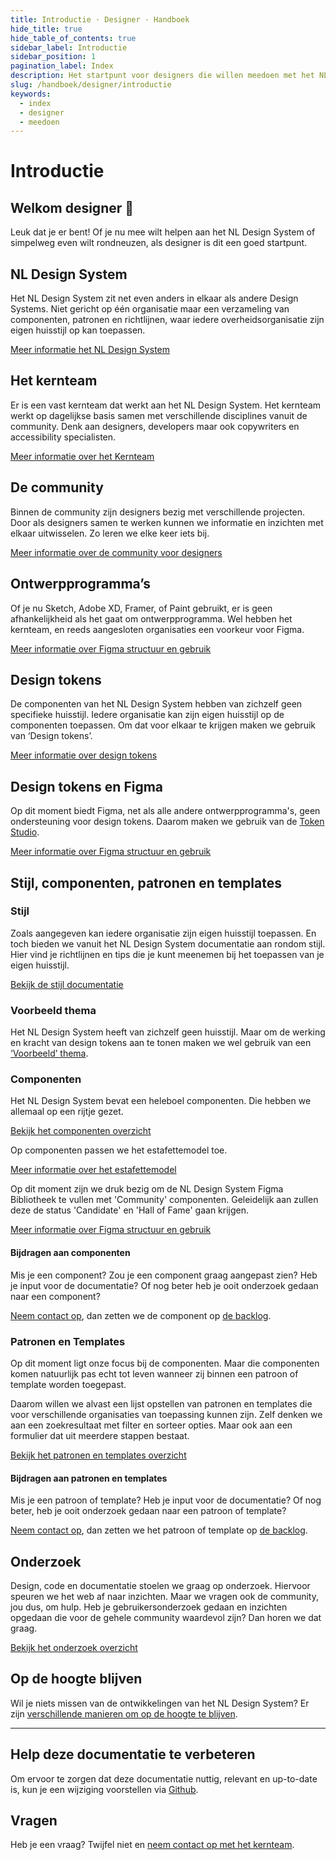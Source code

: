 ```yaml
---
title: Introductie · Designer · Handboek
hide_title: true
hide_table_of_contents: true
sidebar_label: Introductie
sidebar_position: 1
pagination_label: Index
description: Het startpunt voor designers die willen meedoen met het NL Design System.
slug: /handboek/designer/introductie
keywords:
  - index
  - designer
  - meedoen
---
```


# Introductie

## Welkom designer 👋

Leuk dat je er bent! Of je nu mee wilt helpen aan het NL Design System of simpelweg even wilt rondneuzen, als designer is dit een goed startpunt.

## NL Design System

Het NL Design System zit net even anders in elkaar als andere Design Systems. Niet gericht op één organisatie maar een verzameling van componenten, patronen en richtlijnen, waar iedere overheidsorganisatie zijn eigen huisstijl op kan toepassen.

[Meer informatie het NL Design System](../introductie.md)

## Het kernteam

Er is een vast kernteam dat werkt aan het NL Design System. Het kernteam werkt op dagelijkse basis samen met verschillende disciplines vanuit de community. Denk aan designers, developers maar ook copywriters en accessibility specialisten.

[Meer informatie over het Kernteam](../../project/kernteam.mdx)

## De community

Binnen de community zijn designers bezig met verschillende projecten. Door als designers samen te werken kunnen we informatie en inzichten met elkaar uitwisselen. Zo leren we elke keer iets bij.

[Meer informatie over de community voor designers](community.md)

## Ontwerpprogramma’s

Of je nu Sketch, Adobe XD, Framer, of Paint gebruikt, er is geen afhankelijkheid als het gaat om ontwerpprogramma. Wel hebben het kernteam, en reeds aangesloten organisaties een voorkeur voor Figma.

[Meer informatie over Figma structuur en gebruik](figma-structuur.mdx)

## Design tokens

De componenten van het NL Design System hebben van zichzelf geen specifieke huisstijl. Iedere organisatie kan zijn eigen huisstijl op de componenten toepassen. Om dat voor elkaar te krijgen maken we gebruik van ‘Design tokens’.

[Meer informatie over design tokens](../design-tokens/README.mdx)

## Design tokens en Figma

Op dit moment biedt Figma, net als alle andere ontwerpprogramma's, geen ondersteuning voor design tokens. Daarom maken we gebruik van de [Token Studio](https://tokens.studio/).

[Meer informatie over Figma structuur en gebruik](figma-structuur.mdx)

## Stijl, componenten, patronen en templates

### Stijl

Zoals aangegeven kan iedere organisatie zijn eigen huisstijl toepassen. En toch bieden we vanuit het NL Design System documentatie aan rondom stijl. Hier vind je richtlijnen en tips die je kunt meenemen bij het toepassen van je eigen huisstijl.

[Bekijk de stijl documentatie](/richtlijnen/stijl)

### Voorbeeld thema

Het NL Design System heeft van zichzelf geen huisstijl. Maar om de werking en kracht van design tokens aan te tonen maken we wel gebruik van een [‘Voorbeeld’ thema](voorbeeld-thema.md).

### Componenten

Het NL Design System bevat een heleboel componenten. Die hebben we allemaal op een rijtje gezet.

[Bekijk het componenten overzicht](../../componenten/README.mdx)

Op componenten passen we het estafettemodel toe.

[Meer informatie over het estafettemodel](../estafettemodel.mdx)

Op dit moment zijn we druk bezig om de NL Design System Figma Bibliotheek te vullen met 'Community' componenten. Geleidelijk aan zullen deze de status 'Candidate' en 'Hall of Fame' gaan krijgen.

[Meer informatie over Figma structuur en gebruik](figma-structuur.mdx)

#### Bijdragen aan componenten

Mis je een component? Zou je een component graag aangepast zien? Heb je input voor de documentatie? Of nog beter heb je ooit onderzoek gedaan naar een component?

[Neem contact op](../../project/kernteam.mdx), dan zetten we de component op [de backlog](https://github.com/nl-design-system/backlog).

### Patronen en Templates

Op dit moment ligt onze focus bij de componenten. Maar die componenten komen natuurlijk pas echt tot leven wanneer zij binnen een patroon of template worden toegepast.

Daarom willen we alvast een lijst opstellen van patronen en templates die voor verschillende organisaties van toepassing kunnen zijn. Zelf denken we aan een zoekresultaat met filter en sorteer opties. Maar ook aan een formulier dat uit meerdere stappen bestaat.

[Bekijk het patronen en templates overzicht](../../voorbeelden/README.md)

#### Bijdragen aan patronen en templates

Mis je een patroon of template? Heb je input voor de documentatie? Of nog beter, heb je ooit onderzoek gedaan naar een patroon of template?

[Neem contact op](../../project/kernteam.mdx), dan zetten we het patroon of template op [de backlog](https://github.com/nl-design-system/backlog/projects/1).

## Onderzoek

Design, code en documentatie stoelen we graag op onderzoek. Hiervoor speuren we het web af naar inzichten. Maar we vragen ook de community, jou dus, om hulp. Heb je gebruikersonderzoek gedaan en inzichten opgedaan die voor de gehele community waardevol zijn? Dan horen we dat graag.

[Bekijk het onderzoek overzicht](../../voorbeelden/onderzoek/README.md)

## Op de hoogte blijven

Wil je niets missen van de ontwikkelingen van het NL Design System? Er zijn [verschillende manieren om op de hoogte te blijven](../../project/blijf-op-de-hoogte.mdx).

---

## Help deze documentatie te verbeteren

Om ervoor te zorgen dat deze documentatie nuttig, relevant en up-to-date is, kun je een wijziging voorstellen via [Github](https://github.com/nl-design-system/documentatie).

## Vragen

Heb je een vraag? Twijfel niet en [neem contact op met het kernteam](../../project/kernteam.mdx).
